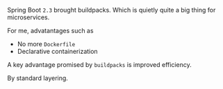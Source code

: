 Spring Boot ```2.3``` brought buildpacks. Which is quietly quite a big thing for microservices.

For me, advatantages such as

 * No more ```Dockerfile```
 * Declarative containerization

A key advantage promised by ```buildpacks``` is improved efficiency.

By standard layering.

